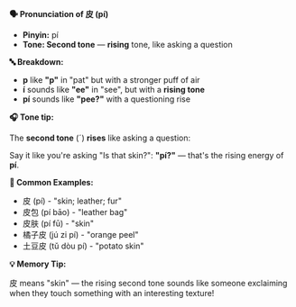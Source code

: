 **🗣️ Pronunciation of 皮 (pí)**

- **Pinyin:** pí
- **Tone: Second tone** — **rising** tone, like asking a question

**🔤 Breakdown:**

- **p** like **"p"** in "pat" but with a stronger puff of air
- **í** sounds like **"ee"** in "see", but with a **rising tone**
- **pí** sounds like **"pee?"** with a questioning rise

**🎧 Tone tip:**

The **second tone** (ˊ) **rises** like asking a question:

Say it like you're asking "Is that skin?": **"pí?"** — that's the rising energy of **pí**.

**📝 Common Examples:**

- 皮 (pí) - "skin; leather; fur"
- 皮包 (pí bāo) - "leather bag"
- 皮肤 (pí fū) - "skin"
- 橘子皮 (jú zi pí) - "orange peel"
- 土豆皮 (tǔ dòu pí) - "potato skin"

**💡 Memory Tip:**

皮 means "skin" — the rising second tone sounds like someone exclaiming when they touch something
with an interesting texture!
